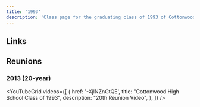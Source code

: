 ```yaml
---
title: '1993'
description: 'Class page for the graduating class of 1993 of Cottonwood High School.'
---
```


## Links


<CardGrid>
  <LinkCard
    title="Class of '93 Facebook"
    href="https://www.facebook.com/groups/cottonwood93/"
    description="Official Facebook group for the class of '93."
  />
</CardGrid>

## Reunions

### 2013 (20-year)


<YouTubeGrid
	videos={[
		{
			href: '-XjlNZnGtQE',
			title: "Cottonwood High School Class of 1993",
			description: "20th Reunion Video",
		},
	]}
/>
